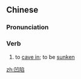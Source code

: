 ==Chinese==
{{zh-forms}}

===Pronunciation===
{{zh-pron
|m=āoxiàn
|c=nap1 ham6,nap1 haam6
|mn=kh,qz,tp,xm,zz:au-hām
|cat=v
}}

===Verb===
{{zh-verb}}

# to [[cave in]]; to be [[sunken]]

[[zh:凹陷]]